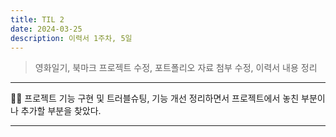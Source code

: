 ```yaml
---
title: TIL 2
date: 2024-03-25
description: 이력서 1주차, 5일
---
```


> 영화일기, 북마크 프로젝트 수정, 포트폴리오 자료 첨부 수정, 이력서 내용 정리

<hr />

👩‍💻 프로젝트 기능 구현 및 트러블슈팅, 기능 개선 정리하면서 프로젝트에서 놓친 부분이나 추가할 부분을 찾았다.

<hr />
